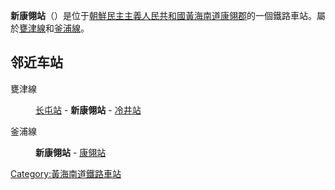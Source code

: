 {{朝鮮半島車站資訊
|公司色 = blue
|文字色 = 
|站名 = 新康翎站
|圖片 = 
|pxl = 
|圖片說明 =
|前一站1 = [[长屯站|长屯]]
|前一站距離1 = 4.7
|後一站距離1 = 5.8
|後一站1 = [[冷井站_(黄海南道)|冷井]]
|所屬路線1 = [[甕津線|甕津線]]
|距離1 = 31.2
|起點站1 = [[海州青年站|海州青年]]
|前一站2 = 
|前一站距離2 = 
|後一站距離2 = 
|後一站2 = [[康翎站|康翎]]
|所屬路線2 = [[釜浦線|釜浦線]]
|距離2 = 
|起點站2 = 新康翎
|諺文 = 신강령역	
|朝鮮漢字 = 新康翎驛
|文觀部式 = Singangnyeong-yeok
|馬-賴式 = Sin'gangryŏng-yŏk
|副站名 = 
|車站編號 = 
|停站路線數 = 
|所屬公司 = [[朝鮮民主主義人民共和國鐵道省|朝鮮民主主義人民共和國鐵道省]]
|所在地 =[[黃海南道|黃海南道]][[康翎郡|康翎郡]]
|車站構造 = 地面车站
|月台配置 = 
|啟用年月日 =
|廢站年月日 = 
|上下車人次 = 
|統計年度 = 
|轉車 = 
|備註 = 
|全寬備註 = 
}}

'''新康翎站'''（{{lang-ko|'''신강령역'''}}）是位于[[朝鮮民主主義人民共和國|朝鮮民主主義人民共和國]][[黃海南道|黃海南道]][[康翎郡|康翎郡]]的一個鐵路車站。屬於[[甕津線|甕津線]]和[[釜浦線|釜浦線]]。

==邻近车站==
甕津線
:[[长屯站|长屯站]] - '''新康翎站''' - [[冷井站_(黄海南道)|冷井站]]
釜浦線
:'''新康翎站''' - [[康翎站|康翎站]]

{{甕津線}}
{{釜浦線}}

{{朝鲜铁路小作品}}

[[Category:黃海南道鐵路車站|Category:黃海南道鐵路車站]]